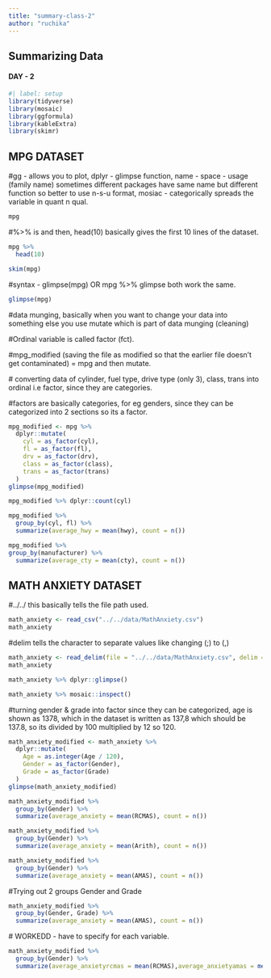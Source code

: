 ```yaml
---
title: "summary-class-2"
author: "ruchika"
---
```


## Summarizing Data

#### DAY - 2

```r
#| label: setup
library(tidyverse)
library(mosaic)
library(ggformula)
library(kableExtra)
library(skimr)
```

## MPG DATASET

#gg - allows you to plot, dplyr - glimpse function, name - space - usage (family name) sometimes different packages have same name but different function so better to use n-s-u format, mosiac - categorically spreads the variable in quant n qual.

```r
mpg
```

#%\>% is and then, head(10) basically gives the first 10 lines of the dataset.

```r
mpg %>% 
  head(10)
```

```r
skim(mpg)
```

#syntax - glimpse(mpg) OR mpg %\>% glimpse both work the same.

```r
glimpse(mpg)
```

#data munging, basically when you want to change your data into something else you use mutate which is part of data munging (cleaning)

#Ordinal variable is called factor (fct).

#mpg_modified (saving the file as modified so that the earlier file doesn't get contaminated) = mpg and then mutate.

\# converting data of cylinder, fuel type, drive type (only 3), class, trans into ordinal i.e factor, since they are categories.

#factors are basically categories, for eg genders, since they can be categorized into 2 sections so its a factor.

```r
mpg_modified <- mpg %>%
  dplyr::mutate(
    cyl = as_factor(cyl),
    fl = as_factor(fl),
    drv = as_factor(drv),
    class = as_factor(class),
    trans = as_factor(trans)
  )
glimpse(mpg_modified)
```

```r
mpg_modified %>% dplyr::count(cyl)
```

```r
mpg_modified %>%
  group_by(cyl, fl) %>%
  summarize(average_hwy = mean(hwy), count = n())
```

```r
mpg_modified %>% 
group_by(manufacturer) %>% 
  summarize(average_cty = mean(cty), count = n())
```

## MATH ANXIETY DATASET

#../../ this basically tells the file path used.

```r
math_anxiety <- read_csv("../../data/MathAnxiety.csv")
math_anxiety
```

#delim tells the character to separate values like changing (;) to (,)

```r
math_anxiety <- read_delim(file = "../../data/MathAnxiety.csv", delim = ";")
math_anxiety
```

```r
math_anxiety %>% dplyr::glimpse()
```

```r
math_anxiety %>% mosaic::inspect()

```

#turning gender & grade into factor since they can be categorized, age is shown as 1378, which in the dataset is written as 137,8 which should be 137.8, so its divided by 100 multiplied by 12 so 120.

```r
math_anxiety_modified <- math_anxiety %>%
  dplyr::mutate(
    Age = as.integer(Age / 120),
    Gender = as_factor(Gender),
    Grade = as_factor(Grade)
  )
glimpse(math_anxiety_modified)
```

```r
math_anxiety_modified %>% 
  group_by(Gender) %>% 
  summarize(average_anxiety = mean(RCMAS), count = n())
```

```r
math_anxiety_modified %>% 
  group_by(Gender) %>% 
  summarize(average_anxiety = mean(Arith), count = n())
```

```r
math_anxiety_modified %>% 
  group_by(Gender) %>% 
  summarize(average_anxiety = mean(AMAS), count = n())
```

#Trying out 2 groups Gender and Grade

```r
math_anxiety_modified %>% 
  group_by(Gender, Grade) %>% 
  summarize(average_anxiety = mean(AMAS), count = n())
```



\# WORKEDD - have to specify for each variable.

```r
math_anxiety_modified %>% 
  group_by(Gender) %>% 
  summarize(average_anxietyrcmas = mean(RCMAS),average_anxietyamas = mean(AMAS), count = n())

```
